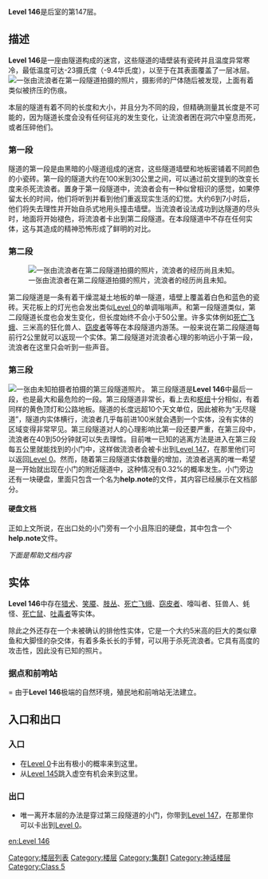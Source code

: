  {{DISPLAYTITLE:Level 146："隧道迷宫"}}
{{Class 5}}

'''Level 146'''是后室的第147层。

== 描述 ==
'''Level 146'''是一座由隧道构成的迷宫，这些隧道的墙壁装有瓷砖并且温度异常寒冷，最低温度可达-23摄氏度（-9.4华氏度），以至于在其表面覆盖了一层冰层。
[[File:Level_146_1.png|thumb|一张由流浪者在第一段隧道拍摄的照片，摄影师的尸体随后被发现，上面有着类似被挤压的伤痕。]]

本层的隧道有着不同的长度和大小，并且分为不同的段，但精确测量其长度是不可能的，因为隧道长度会没有任何征兆的发生变化，让流浪者困在洞穴中窒息而死，或者压碎他们。

===第一段===
隧道的第一段是由黑暗的小隧道组成的迷宫，这些隧道墙壁和地板密铺着不同颜色的小瓷砖。第一段的隧道大约在100米到30公里之间，可以通过前文提到的改变长度来杀死流浪者。置身于第一段隧道中，流浪者会有一种似曾相识的感觉，如果停留太长的时间，他们将听到并看到他们重返现实生活的幻觉。大约6到7小时后，他们将失去理性并开始自杀式地用头撞击墙壁。当流浪者设法成功到达隧道的尽头时，地面将开始褪色，将流浪者卡出到第二段隧道。在本段隧道中不存在任何实体，这与其造成的精神恐怖形成了鲜明的对比。

===第二段===
[[File:Level_146_2.png|thumb|一张由流浪者在第二段隧道拍摄的照片，流浪者的经历尚且未知。]]

第二段隧道是一条有着干燥混凝土地板的单一隧道，墙壁上覆盖着白色和蓝色的瓷砖。天花板上的灯光也会发出类似[[Level 0]]的单调嗡嗡声。和第一段隧道类似，第二段隧道长度也会发生变化，但长度始终不会小于50公里。许多实体例如[[Death_Moths|死亡飞蛾]]、三米高的狂化兽人、[[Skin_Stealer|窃皮者]]等等在本段隧道内游荡。一般来说在第二段隧道每前行2公里就可以返现一个实体。第二段隧道对流浪者心理的影响远小于第一段，流浪者在这里只会听到一些声音。

===第三段===
[[File:Level_146_3.jpg|thumb|一张由未知拍摄者拍摄的第三段隧道照片。]]
第三段隧道是'''Level 146'''中最后一段，也是最大和最危险的一段。第三段隧道非常长，看上去和[[The_Hub|枢纽]]十分相似，有着同样的黄色顶灯和公路地板。隧道的长度远超10个天文单位，因此被称为“无尽隧道”，隧道内实体横行，流浪者几乎每前进100米就会遇到一个实体，没有实体的区域变得非常罕见。第三段隧道对人的心理影响比第一段还要严重，在第三段中，流浪者在40到50分钟就可以失去理性。目前唯一已知的逃离方法是进入在第三段每五公里就能找到的小门中，这样做流浪者会被卡出到[[Level 147]]，在那里他们可以返回[[Level 0]]。然而，随着第三段隧道实体数量的增加，流浪者逃离的唯一希望是一开始就出现在小门的附近隧道中，这种情况有0.32%的概率发生。小门旁边还有一块硬盘，里面只包含一个名为'''help.note'''的文件，其内容已经展示在文档部分。

====硬盘文档====
正如上文所说，在出口处的小门旁有一个小且陈旧的硬盘，其中包含一个'''help.note'''文件。

''下面是帮助文档内容''

==实体==
'''Level 146'''中存在[[Hound|猎犬]]、[[Smiler|笑魇]]、[[Clumps|肢丛]]、[[Death_Moths|死亡飞蛾]]、[[Skin_Stealer|窃皮者]]、嚎叫者、狂兽人、蚝怪、[[Death_Rats|死亡鼠]]、[[吐毒者（The_Toxin_Spitters）|吐毒者]]等实体。

除此之外还存在一个未被确认的排他性实体，它是一个大约5米高的巨大的类似章鱼和大脚怪的杂交体，有着多条长长的手臂，可以用于杀死流浪者。它具有高度的攻击性，因此没有已知的照片。

===据点和前哨站====
由于'''Level 146'''极端的自然环境，殖民地和前哨站无法建立。

==入口和出口==
===入口===
* 在[[Level 0]]卡出有极小的概率来到这里。
* 从[[Level 145]]跳入虚空有机会来到这里。

===出口===
* 唯一离开本层的办法是穿过第三段隧道的小门，你带到[[Level 147]]，在那里你可以卡出到[[Level 0]]。

{{Collapse|initial=<span style="color:brown">'''> 查看作者与关于信息'''</span>|final=<span style="color:brown">'''< 隐藏作者与关于信息'''</span>|body=作者:[https://backrooms.fandom.com/wiki/User:ShineyJumpFailer ShineyJumpFailer]<br>译者：[https://backrooms.fandom.com/wiki/User:NotFatDog 不是肥狗]}}

{{Redirect|Prev=145|Next=147}}
[[en:Level 146]]
[[Category:楼层列表]]
[[Category:楼层]]
[[Category:集群1]]
[[Category:神话楼层]]
[[Category:Class 5]]
